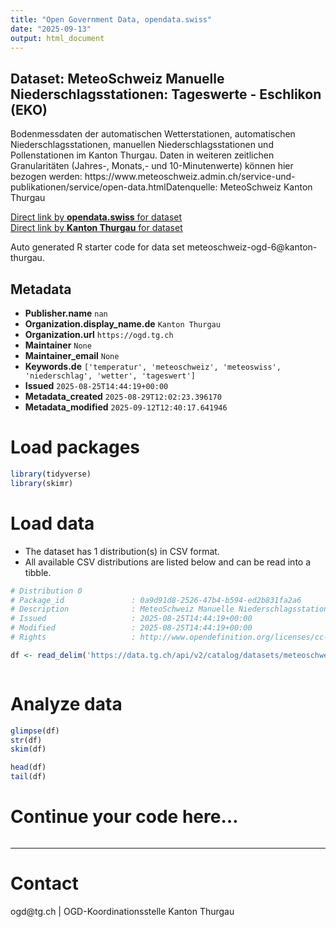 ```yaml
---
title: "Open Government Data, opendata.swiss"
date: "2025-09-13"
output: html_document
---
```


## Dataset: MeteoSchweiz Manuelle Niederschlagsstationen: Tageswerte - Eschlikon (EKO)

Bodenmessdaten der automatischen Wetterstationen, automatischen Niederschlagsstationen, manuellen Niederschlagsstationen und Pollenstationen im Kanton Thurgau. Daten in weiteren zeitlichen Granularitäten (Jahres-, Monats,- und 10-Minutenwerte) können hier bezogen werden: https://www.meteoschweiz.admin.ch/service-und-publikationen/service/open-data.htmlDatenquelle: MeteoSchweiz Kanton Thurgau

[Direct link by **opendata.swiss** for dataset](https://opendata.swiss/de/dataset/meteoschweiz-manuelle-niederschlagsstationen-tageswerte-eschlikon-eko)<br>
[Direct link by **Kanton Thurgau** for dataset](https://data.tg.ch/explore/dataset/meteoschweiz-ogd-6/)

Auto generated R starter code for data set meteoschweiz-ogd-6@kanton-thurgau.

## Metadata

- **Publisher.name** `nan`
- **Organization.display_name.de** `Kanton Thurgau`
- **Organization.url** `https://ogd.tg.ch`
- **Maintainer** `None`
- **Maintainer_email** `None`
- **Keywords.de** `['temperatur', 'meteoschweiz', 'meteoswiss', 'niederschlag', 'wetter', 'tageswert']`
- **Issued** `2025-08-25T14:44:19+00:00`
- **Metadata_created** `2025-08-29T12:02:23.396170`
- **Metadata_modified** `2025-09-12T12:40:17.641946`


# Load packages

```r

library(tidyverse)
library(skimr)

```

# Load data

-   The dataset has 1 distribution(s) in CSV format.
-   All available CSV distributions are listed below and can be read into a tibble.

```r

# Distribution 0
# Package_id               : 0a9d91d8-2526-47b4-b594-ed2b831fa2a6
# Description              : MeteoSchweiz Manuelle Niederschlagsstationen: Tageswerte - Eschlikon (EKO) (csv)
# Issued                   : 2025-08-25T14:44:19+00:00
# Modified                 : 2025-08-25T14:44:19+00:00
# Rights                   : http://www.opendefinition.org/licenses/cc-by/

df <- read_delim('https://data.tg.ch/api/v2/catalog/datasets/meteoschweiz-ogd-6/exports/csv?use_labels=true')



```

# Analyze data

```r

glimpse(df)
str(df)
skim(df)

head(df)
tail(df)

```

# Continue your code here...

```r

```

------------------------------------------------------------------------

# Contact

ogd@tg.ch | OGD-Koordinationsstelle Kanton Thurgau
